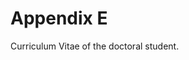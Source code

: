 # Appendix E {- #ae}

Curriculum Vitae of the doctoral student.

<!-- \backmatter -->
\setcounter{secnumdepth}{-1}
\includepdf[pages=-,addtotoc={1, section, 1, CV, CV}]{data/Deepak_Tanwar.pdf}